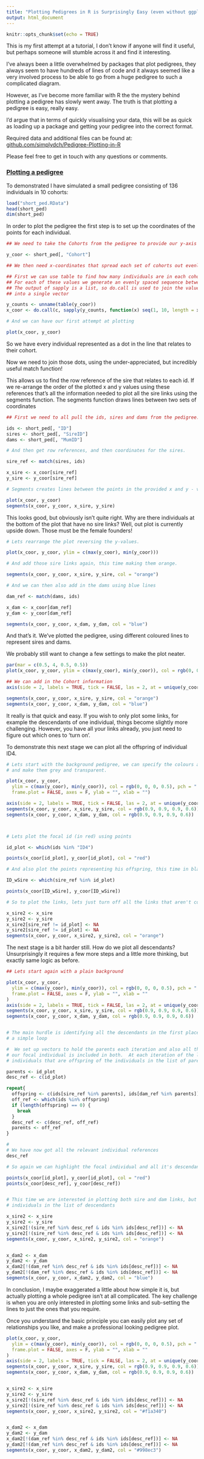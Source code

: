 ```yaml
---
title: "Plotting Pedigrees in R is Surprisingly Easy (even without ggplot)"
output: html_document
---
```


```r
knitr::opts_chunk$set(echo = TRUE)
```

<body>

<p>This is my first attempt at a tutorial, I don't know if anyone will find it useful, but perhaps someone will stumble across it and find it interesting.</p>

<p>I've always been a little overwhelmed by packages that plot pedigrees, they always seem to have hundreds of lines of code and it always seemed like a very involved process to be able to go from a huge pedigree to such a complicated diagram.</p>

<p>However, as I've become more familiar with R the the mystery behind plotting a pedigree has slowly went away. The truth is that plotting a pedigree is easy, really easy.</p>

<p>I'd argue that in terms of quickly visualising your data, this will be as quick as loading up a package and getting your pedigree into the correct format.</p>

<p>Required data and additional files can be found at:
<a href="https://github.com/simplydch/Pedigree-Plotting-in-R">github.com/simplydch/Pedigree-Plotting-in-R</a></p>

<p>Please feel free to get in touch with any questions or comments.</p>

<h3><u>Plotting a pedigree</u></h3>

<p>To demonstrated I have simulated a small pedigree consisting of 136 individuals
in 10 cohorts:<p>

```r

load("short_ped.RData")
head(short_ped)
dim(short_ped)
```

In order to plot the pedigree the first step is to set up the coordinates of the points for each individual.

```r

## We need to take the Cohorts from the pedigree to provide our y-axis values

y_coor <- short_ped[, "Cohort"]

## We then need x-coordinates that spread each set of cohorts out evenly across the x-axis

## First we can use table to find how many individuals are in each cohort
## For each of these values we generate an evenly spaced sequence between 1 and 10
## The output of sapply is a list, so do.call is used to join the values
## into a single vector

y_counts <- unname(table(y_coor))
x_coor <- do.call(c, sapply(y_counts, function(x) seq(1, 10, length = x)))

# And we can have our first attempt at plotting

plot(x_coor, y_coor)
```

<p>So we have every individual represented as a dot in the line that relates to their cohort.</p>

<p>Now we need to join those dots, using the under-appreciated, but incredibly useful match function!</p>

<p>This allows us to find the row reference of the sire that relates to each id.
If we re-arrange the order of the plotted x and y values using these references that's all the information needed to plot all the sire links using the segments function.  The segments function draws lines between two sets of coordinates </p>

```r

## First we need to all pull the ids, sires and dams from the pedigree.

ids <- short_ped[, "ID"]
sires <- short_ped[, "SireID"]
dams <- short_ped[, "MumID"]

# And then get row references, and then coordinates for the sires.

sire_ref <- match(sires, ids)

x_sire <- x_coor[sire_ref]
y_sire <- y_coor[sire_ref]

# Segments creates lines between the points in the provided x and y - values

plot(x_coor, y_coor)
segments(x_coor, y_coor, x_sire, y_sire)
```

<p>This looks good, but obviously isn't quite right. Why are there individuals at the bottom of the plot that have no sire links?  Well, out plot is currently upside down.  Those must be the female founders!<p>

```r
# Lets rearrange the plot reversing the y-values.

plot(x_coor, y_coor, ylim = c(max(y_coor), min(y_coor)))

# And add those sire links again, this time making them orange.

segments(x_coor, y_coor, x_sire, y_sire, col = "orange")

# And we can then also add in the dams using blue lines

dam_ref <- match(dams, ids)

x_dam <- x_coor[dam_ref]
y_dam <- y_coor[dam_ref]

segments(x_coor, y_coor, x_dam, y_dam, col = "blue")
```

<p>And that's it. We've plotted the pedigree, using different coloured lines to represent sires and dams. </p>

<p>We probably still want to change a few settings to make the plot neater.</p>

```r
par(mar = c(0.5, 4, 0.5, 0.5))
plot(x_coor, y_coor, ylim = c(max(y_coor), min(y_coor)), col = rgb(0, 0, 0, 0.5), pch = ".", cex = 1, frame.plot = FALSE, ylab = "", xlab = "", axes = FALSE)

## We can add in the Cohort information
axis(side = 2, labels = TRUE, tick = FALSE, las = 2, at = unique(y_coor))

segments(x_coor, y_coor, x_sire, y_sire, col = "orange")
segments(x_coor, y_coor, x_dam, y_dam, col = "blue")
```

<p>It really is that quick and easy.  If you wish to only plot some links, for example the descendants of one individual, things become slightly  more challenging.  However, you have all your links already, you just need to figure out which ones to 'turn on'.</p>

<p>To demonstrate this next stage we can plot all the offspring of individual ID4.<p>

```r

# Lets start with the background pedigree, we can specify the colours as rgb
# and make them grey and transparent.

plot(x_coor, y_coor,
  ylim = c(max(y_coor), min(y_coor)), col = rgb(0, 0, 0, 0.5), pch = ".", cex = 1,
  frame.plot = FALSE, axes = F, ylab = "", xlab = "")

axis(side = 2, labels = TRUE, tick = FALSE, las = 2, at = unique(y_coor))
segments(x_coor, y_coor, x_sire, y_sire, col = rgb(0.9, 0.9, 0.9, 0.6))
segments(x_coor, y_coor, x_dam, y_dam, col = rgb(0.9, 0.9, 0.9, 0.6))



# Lets plot the focal id (in red) using points

id_plot <- which(ids %in% "ID4")

points(x_coor[id_plot], y_coor[id_plot], col = "red")

# And also plot the points representing his offspring, this time in black.

ID_wSire <- which(sire_ref %in% id_plot)

points(x_coor[ID_wSire], y_coor[ID_wSire])

# So to plot the links, lets just turn off all the links that aren't connected to individual ID4. Since he is a sire we only have to plot sire links

x_sire2 <- x_sire
y_sire2 <- y_sire
x_sire2[sire_ref != id_plot] <- NA
y_sire2[sire_ref != id_plot] <- NA
segments(x_coor, y_coor, x_sire2, y_sire2, col = "orange")
```

<p>The next stage is a bit harder still. How do we plot all descendants? Unsurprisingly it requires a few more steps and a little more thinking, but exactly same logic as before.</p>

```r
## Lets start again with a plain background

plot(x_coor, y_coor,
  ylim = c(max(y_coor), min(y_coor)), col = rgb(0, 0, 0, 0.5), pch = ".", cex = 1,
  frame.plot = FALSE, axes = F, ylab = "", xlab = ""
)
axis(side = 2, labels = TRUE, tick = FALSE, las = 2, at = unique(y_coor))
segments(x_coor, y_coor, x_sire, y_sire, col = rgb(0.9, 0.9, 0.9, 0.6))
segments(x_coor, y_coor, x_dam, y_dam, col = rgb(0.9, 0.9, 0.9, 0.6))


# The main hurdle is identifying all the descendants in the first place, so we'll use
# a simple loop

#  We set up vectors to hold the parents each iteration and also all the descendants
# our focal individual is included in both.  At each iteration of the loop we find all the
# individuals that are offspring of the individuals in the list of parents, and continue until there are no further offspring.

parents <- id_plot
desc_ref <- c(id_plot)

repeat{
  offspring <- c(ids[sire_ref %in% parents], ids[dam_ref %in% parents])
  off_ref <- which(ids %in% offspring)
  if (length(offspring) == 0) {
    break
  }
  desc_ref <- c(desc_ref, off_ref)
  parents <- off_ref
}

#
# We have now got all the relevant individual references
desc_ref

# So again we can highlight the focal individual and all it's descendants

points(x_coor[id_plot], y_coor[id_plot], col = "red")
points(x_coor[desc_ref], y_coor[desc_ref])


# This time we are interested in plotting both sire and dam links, but only to other
# individuals in the list of descendants

x_sire2 <- x_sire
y_sire2 <- y_sire
x_sire2[!(sire_ref %in% desc_ref & ids %in% ids[desc_ref])] <- NA
y_sire2[!(sire_ref %in% desc_ref & ids %in% ids[desc_ref])] <- NA
segments(x_coor, y_coor, x_sire2, y_sire2, col = "orange")


x_dam2 <- x_dam
y_dam2 <- y_dam
x_dam2[!(dam_ref %in% desc_ref & ids %in% ids[desc_ref])] <- NA
y_dam2[!(dam_ref %in% desc_ref & ids %in% ids[desc_ref])] <- NA
segments(x_coor, y_coor, x_dam2, y_dam2, col = "blue")
```

<p>
In conclusion, I maybe exaggerated a little about how simple it is, but actually plotting a whole pedigree isn't at all complicated.  The key challenge is when you are only interested in plotting some links and sub-setting the lines to just the ones that you require.</p>

<p>Once you understand the basic principle you can easily plot any set of relationships you like, and make a professional looking pedigree plot.</p>

```r

plot(x_coor, y_coor,
  ylim = c(max(y_coor), min(y_coor)), col = rgb(0, 0, 0, 0.5), pch = ".", cex = 1,
  frame.plot = FALSE, axes = F, ylab = "", xlab = ""
)
axis(side = 2, labels = TRUE, tick = FALSE, las = 2, at = unique(y_coor), cex = 0.8)
segments(x_coor, y_coor, x_sire, y_sire, col = rgb(0.9, 0.9, 0.9, 0.6))
segments(x_coor, y_coor, x_dam, y_dam, col = rgb(0.9, 0.9, 0.9, 0.6))


x_sire2 <- x_sire
y_sire2 <- y_sire
x_sire2[!(sire_ref %in% desc_ref & ids %in% ids[desc_ref])] <- NA
y_sire2[!(sire_ref %in% desc_ref & ids %in% ids[desc_ref])] <- NA
segments(x_coor, y_coor, x_sire2, y_sire2, col = "#f1a340")


x_dam2 <- x_dam
y_dam2 <- y_dam
x_dam2[!(dam_ref %in% desc_ref & ids %in% ids[desc_ref])] <- NA
y_dam2[!(dam_ref %in% desc_ref & ids %in% ids[desc_ref])] <- NA
segments(x_coor, y_coor, x_dam2, y_dam2, col = "#998ec3")
```

</body>
</html>
